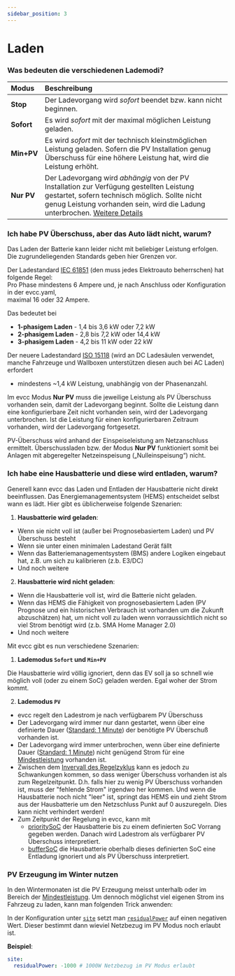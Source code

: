 ```yaml
---
sidebar_position: 3
---
```



# Laden

### Was bedeuten die verschiedenen Lademodi?

| Modus      | Beschreibung |
| :--------- | :----------- |
| **Stop**   | Der Ladevorgang wird *sofort* beendet bzw. kann nicht beginnen. |
| **Sofort** | Es wird *sofort* mit der maximal möglichen Leistung geladen. |
| **Min+PV** | Es wird *sofort* mit der technisch kleinstmöglichen Leistung geladen. Sofern die PV Installation genug Überschuss für eine höhere Leistung hat, wird die Leistung erhöht. |
| **Nur PV** | Der Ladevorgang wird *abhängig* von der PV Installation zur Verfügung gestellten Leistung gestartet, sofern technisch möglich. Sollte nicht genug Leistung vorhanden sein, wird die Ladung unterbrochen. [Weitere Details](#ich-habe-pv-überschuß-aber-das-auto-lädt-nicht) |

### Ich habe PV Überschuss, aber das Auto lädt nicht, warum?

Das Laden der Batterie kann leider nicht mit beliebiger Leistung erfolgen. Die zugrundeliegenden Standards geben hier Grenzen vor.

Der Ladestandard [IEC 61851](https://en.wikipedia.org/wiki/IEC_61851) (den muss jedes Elektroauto beherrschen) hat folgende Regel:  
Pro Phase mindestens 6 Ampere und, je nach Anschluss oder Konfiguration in der evcc.yaml,  
maximal 16 oder 32 Ampere.

Das bedeutet bei

- **1-phasigem Laden** - 1,4 bis 3,6 kW oder 7,2 kW
- **2-phasigem Laden** - 2,8 bis 7,2 kW oder 14,4 kW
- **3-phasigem Laden** - 4,2 bis 11 kW oder 22 kW

Der neuere Ladestandard [ISO 15118](https://de.wikipedia.org/wiki/ISO_15118) (wird an DC Ladesäulen verwendet, manche Fahrzeuge und Wallboxen unterstützen diesen auch bei AC Laden) erfordert 

- mindestens ~1,4 kW Leistung, unabhängig von der Phasenanzahl.

Im evcc Modus **Nur PV** muss die jeweilige Leistung als PV Überschuss vorhanden sein, damit der Ladevorgang beginnt. Sollte die Leistung dann eine konfigurierbare Zeit nicht vorhanden sein, wird der Ladevorgang unterbrochen. Ist die Leistung für einen konfigurierbaren Zeitraum vorhanden, wird der Ladevorgang fortgesetzt.

PV-Überschuss wird anhand der Einspeiseleistung am Netzanschluss ermittelt. Überschussladen bzw. der Modus **Nur PV** funktioniert somit bei Anlagen mit abgeregelter Netzeinspeisung („Nulleinspeisung“) nicht.

### Ich habe eine Hausbatterie und diese wird entladen, warum?

Generell kann evcc das Laden und Entladen der Hausbatterie nicht direkt beeinflussen. Das Energiemanagementsystem (HEMS) entscheidet selbst wann es lädt. Hier gibt es üblicherweise folgende Szenarien:

1. **Hausbatterie wird geladen**:

  - Wenn sie nicht voll ist (außer bei Prognosebasiertem Laden) und PV Überschuss besteht
  - Wenn sie unter einen minimalen Ladestand Gerät fällt
  - Wenn das Batteriemanagementsystem (BMS) andere Logiken eingebaut hat, z.B. um sich zu kalibrieren (z.b. E3/DC)
  - Und noch weitere
2. **Hausbatterie wird nicht geladen**:

  - Wenn die Hausbatterie voll ist, wird die Batterie nicht geladen.
  - Wenn das HEMS die Fähigkeit von prognosebasiertem Laden (PV Prognose und ein historischen Verbrauch ist vorhanden um die Zukunft abzuschätzen) hat, um nicht voll zu laden wenn vorraussichtlich nicht so viel Strom benötigt wird (z.b. SMA Home Manager 2.0)
  - Und noch weitere

Mit evcc gibt es nun verschiedene Szenarien:

1. **Lademodus `Sofort` und `Min+PV`**

  Die Hausbatterie wird völlig ignoriert, denn das EV soll ja so schnell wie möglich voll (oder zu einem SoC) geladen werden. Egal woher der Strom kommt.

2. **Lademodus `PV`**

  - evcc regelt den Ladestrom je nach verfügbarem PV Überschuss
  - Der Ladevorgang wird immer nur dann gestartet, wenn über eine definierte Dauer ([Standard: 1 Minute](/docs/reference/configuration/loadpoints#enable)) der benötigte PV Überschuß vorhanden ist.
  - Der Ladevorgang wird immer unterbrochen, wenn über eine definierte Dauer ([Standard: 1 Minute](/docs/reference/configuration/loadpoints#disable)) nicht genügend Strom für eine [Mindestleistung](/docs/guides/faq#ich-habe-pv-überschuss-aber-das-auto-lädt-nicht-warum) vorhanden ist.
  - Zwischen dem [Invervall des Regelzyklus](/docs/reference/configuration/interval) kann es jedoch zu Schwankungen kommen, so dass weniger Überschuss vorhanden ist als zum Regelzeitpunkt. D.h. falls hier zu wenig PV Überschuss vorhanden ist, muss der "fehlende Strom" irgendwo her kommen. Und wenn die Hausbatterie noch nicht "leer" ist, springt das HEMS ein und zieht Strom aus der Hausbatterie um den Netzschluss Punkt auf 0 auszuregeln. Dies kann nicht verhindert werden!
  - Zum Zeitpunkt der Regelung in evcc, kann mit 
    - [prioritySoC](/docs/reference/configuration/site#prioritysoc) der Hausbatterie bis zu einem definierten SoC Vorrang gegeben werden. Danach wird Ladestrom als verfügbarer PV Überschuss interpretiert.
    - [bufferSoC](/docs/reference/configuration/site#buffersoc) die Hausbatterie oberhalb dieses definierten SoC eine Entladung ignoriert und als PV Überschuss interpretiert. 


### PV Erzeugung im Winter nutzen

In den Wintermonaten ist die PV Erzeugung meisst unterhalb oder im Bereich der [Mindestleistung](faq#ich-habe-pv-überschuß-aber-das-auto-lädt-nicht). Um dennoch möglichst viel eigenen Strom ins Fahrzeug zu laden, kann man folgenden Trick anwenden:

In der Konfiguration unter [`site`](/docs/reference/configuration/site) setzt man [`residualPower`](/docs/reference/configuration/site#residualpower) auf einen negativen Wert. Dieser bestimmt dann wieviel Netzbezug im PV Modus noch erlaubt ist.

**Beispiel**:

```yaml
site:
  residualPower: -1000 # 1000W Netzbezug im PV Modus erlaubt
```
